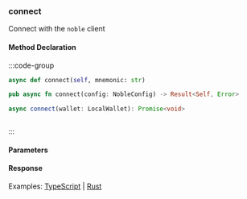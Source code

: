 ### connect

Connect with the `noble` client

#### Method Declaration

:::code-group

```python [Python]
async def connect(self, mnemonic: str)
```

```rust [Rust]
pub async fn connect(config: NobleConfig) -> Result<Self, Error>
```

```typescript [Typescript]
async connect(wallet: LocalWallet): Promise<void>
```

```url [API]

```

:::

#### Parameters


#### Response

Examples: [TypeScript] | [Rust]

[Rust]: https://github.com/dydxprotocol/v4-clients/blob/3e8c7e1b960291b7ef273962d374d9934a5c4d33/v4-client-rs/client/examples/wallet.rs#L89
[TypeScript]: https://github.com/dydxprotocol/v4-clients/blob/3e8c7e1b960291b7ef273962d374d9934a5c4d33/v4-client-js/examples/noble_example.ts#L19

